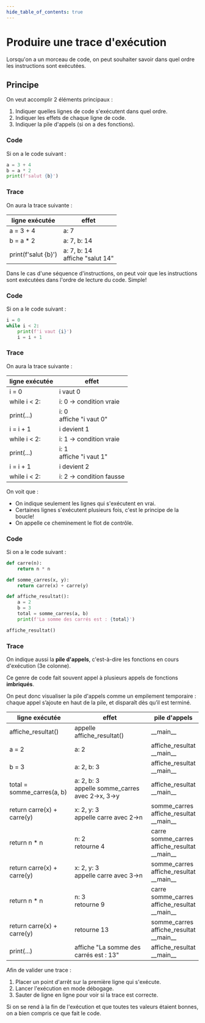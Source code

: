 ```yaml
---
hide_table_of_contents: true
---
```


# Produire une trace d'exécution

Lorsqu'on a un morceau de code, on peut souhaiter savoir dans quel ordre les instructions sont exécutées.

## Principe

On veut accomplir 2 éléments principaux :
1. Indiquer quelles lignes de code s'exécutent dans quel ordre.
2. Indiquer les effets de chaque ligne de code.
3. Indiquer la pile d'appels (si on a des fonctions).

<Tabs queryString="recette-activite">
<TabItem value="Exemple simple" label="Exemple simple">

<Row>
<Column>

### Code
Si on a le code suivant :

```python  showLineNumbers
a = 3 + 4
b = a * 2
print(f'salut {b}')
```

</Column>
<Column>

### Trace
On aura la trace suivante :

| ligne exécutée | effet                             |
|-----------------|-----------------------------------|
| a = 3 + 4       | a: 7                             |
| b = a * 2       | a: 7, b: 14                     |
| print(f'salut \{b\}') | a: 7, b: 14 <br /> affiche "salut 14" |

</Column>
</Row>

Dans le cas d'une séquence d'instructions, on peut voir que les instructions sont exécutées dans
l'ordre de lecture du code. Simple!

</TabItem>
<TabItem value="Avec boucle" label="Avec boucle">

<Row>
<Column>

### Code
Si on a le code suivant :

```python showLineNumbers
i = 0
while i < 2:
    print(f'i vaut {i}')
    i = i + 1
```

</Column>
<Column>

### Trace
On aura la trace suivante :

| ligne exécutée | effet                         |
|----------------|-------------------------------|
| i = 0          | i vaut 0                       |
| while i < 2:   | i: 0 → condition vraie         |
| print(...)     | i: 0 <br /> affiche "i vaut 0" |
| i = i + 1      | i devient 1                    |
| while i < 2:   | i: 1 → condition vraie         |
| print(...)     | i: 1 <br /> affiche "i vaut 1" |
| i = i + 1      | i devient 2                    |
| while i < 2:   | i: 2 → condition fausse        |

</Column>
</Row>

On voit que :
- On indique seulement les lignes qui s'exécutent en vrai.
- Certaines lignes s'exécutent plusieurs fois, c'est le principe de la boucle!
- On appelle ce cheminement le flot de contrôle.

</TabItem>
<TabItem value="Avec fonction" label="Avec fonction">

[//]: # (<Row>)

[//]: # (<Column>)

### Code
Si on a le code suivant :

```python showLineNumbers
def carre(n):
    return n * n

def somme_carres(x, y):
    return carre(x) + carre(y)

def affiche_resultat():
    a = 2
    b = 3
    total = somme_carres(a, b)
    print(f'La somme des carrés est : {total}')

affiche_resultat()
```

[//]: # (</Column>)

[//]: # (<Column>)

### Trace
On indique aussi la **pile d'appels**, c'est-à-dire les fonctions en cours d'exécution (3e colonne).

Ce genre de code fait souvent appel à plusieurs appels de fonctions **imbriqués**.

On peut donc visualiser la pile d'appels comme un empilement temporaire :
        chaque appel s’ajoute en haut de la pile, et disparaît dès qu’il est terminé.


| ligne exécutée             | effet                                     | pile d'appels                 |
|----------------------------|-------------------------------------------|-------------------------------|
| affiche_resultat()         | appelle affiche_resultat()              | \_\_main__ |
| a = 2                      | a: 2                                      | affiche_resultat <br /> \_\_main__ |
| b = 3                      | a: 2, b: 3                                | affiche_resultat <br /> \_\_main__ |
| total = somme_carres(a, b) | a: 2, b: 3 <br /> appelle somme_carres avec 2→x, 3→y    | affiche_resultat <br /> \_\_main__ |
| return carre(x) + carre(y) | x: 2, y: 3 <br /> appelle carre avec 2→n                | somme_carres <br /> affiche_resultat <br /> \_\_main__ |
| return n * n               | n: 2 <br /> retourne 4                    | carre <br /> somme_carres <br /> affiche_resultat <br /> \_\_main__ |
| return carre(x) + carre(y) | x: 2, y: 3 <br /> appelle carre avec 3→n                | somme_carres <br /> affiche_resultat <br /> \_\_main__ |
| return n * n               | n: 3 <br /> retourne 9                    | carre <br /> somme_carres <br /> affiche_resultat <br /> \_\_main__ |
| return carre(x) + carre(y) | retourne 13                               | somme_carres <br /> affiche_resultat <br /> \_\_main__ |
| print(...)                 | affiche "La somme des carrés est : 13"    | affiche_resultat <br /> \_\_main__ |

[//]: # (</Column>)

[//]: # (</Row>)

</TabItem>
<TabItem value="valider-une-trace" label="Valider une trace">

Afin de valider une trace :
1. Placer un point d'arrêt sur la première ligne qui s'exécute.
2. Lancer l'exécution en mode débogage.
3. Sauter de ligne en ligne pour voir si la trace est correcte.

Si on se rend à la fin de l'exécution et que toutes tes valeurs étaient bonnes,
on a bien compris ce que fait le code.

</TabItem>
</Tabs>